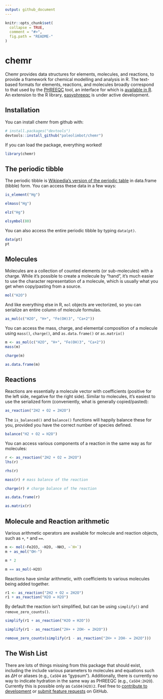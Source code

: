 ```yaml
---
output: github_document
---
```


<!-- README.md is generated from README.Rmd. Please edit that file -->

```r
knitr::opts_chunk$set(
  collapse = TRUE,
  comment = "#>",
  fig.path = "README-"
)
```

# chemr

Chemr provides data structures for elements, molecules, and reactions, to provide a framework for chemical modelling and analysis in R. The text-based formats for elements, reactions, and molecules broadly correspond to that used by the [PHREEQC](https://wwwbrr.cr.usgs.gov/projects/GWC_coupled/phreeqc/) tool, an interface for which is [available in R](https://cran.r-project.org/package=phreeqc). An extension to the R library, [easyphreeqc](https://github.com/paleolimbot/easyphreeqc) is under active development.

## Installation

You can install chemr from github with:

```r
# install.packages("devtools")
devtools::install_github("paleolimbot/chemr")
```

If you can load the package, everything worked!

```r
library(chemr)
```

## The periodic tibble

The periodic tibble is [Wikipedia's version of the periodic table](https://en.wikipedia.org/wiki/List_of_chemical_elements) in data.frame (tibble) form. You can access these data in a few ways:

```r
is_element("Hg")
```

```r
elmass("Hg")
```

```r
elz("Hg")
```

```r
elsymbol(80)
```
 
 You can also access the entire periodic tibble by typing `data(pt)`.
 
```r
data(pt)
pt
```

## Molecules

Molecules are a collection of counted elements (or sub-molecules) with a charge. While it's possible to create a molecule by "hand", it's much easier to use the character representation of a molecule, which is usually what you get when copy/pasting from a source.

```r
mol("H2O")
```

And like everything else in R, `mol` objects are vectorized, so you can serialize an entire column of molecule formulas.

```r
as_mol(c("H2O", "H+", "Fe(OH)3", "Ca+2"))
```

You can access the mass, charge, and elemental composition of a molecule using `mass()`, `charge()`, and `as.data.frame()` or `as.matrix()`

```r
m <- as_mol(c("H2O", "H+", "Fe(OH)3", "Ca+2"))
mass(m)
```

```r
charge(m)
```

```r
as.data.frame(m)
```

## Reactions

Reactions are essentially a molecule vector with coefficients (positive for the left side, negative for the right side). Similar to molecules, it's easiest to use the serialized form (conveniently, what is generally copied/pasted):

```r
as_reaction("2H2 + O2 = 2H2O")
```

The `is_balanced()` and `balance()` functions will happily balance these for you, provided you have the correct number of species defined.

```r
balance("H2 + O2 = H2O")
```

You can access various components of a reaction in the same way as for molecules:

```r
r <- as_reaction("2H2 + O2 = 2H2O")
lhs(r)
```

```r
rhs(r)
```

```r
mass(r) # mass balance of the reaction
```

```r
charge(r) # charge balance of the reaction
```

```r
as.data.frame(r)
```

```r
as.matrix(r)
```

## Molecule and Reaction arithmetic

Various arithmetic operators are available for molecule and reaction objects, such as `+`, `*` and `==`.

```r
m <- mol(~Fe2O3, ~H2O, ~NH3, ~`H+`)
m + as_mol("OH-")
```

```r
m * 2
```

```r
m == as_mol(~H2O)
```

Reactions have similar arithmetic, with coefficients to various molecules being added together.

```r
r1 <- as_reaction("2H2 + O2 = 2H2O")
r1 + as_reaction("H2O = H2O")
```

By default the reaction isn't simplified, but can be using `simplify()` and `remove_zero_counts()`.

```r
simplify(r1 + as_reaction("H2O = H2O"))
```

```r
simplify(r1 - as_reaction("2H+ + 2OH- = 2H2O"))
```

```r
remove_zero_counts(simplify(r1 - as_reaction("2H+ + 2OH- = 2H2O")))
```

## The Wish List

There are lots of things missing from this package that should exist, including the include various parameters to molecules and equations such as $\Delta H$ or aliases (e.g., `CaSO4` as "gypsum"). Additionally, there is currently no way to indicate hydration in the same way as PHREEQC (e.g., `CaSO4:2H2O`). Currently this is possible only as `CaSO4(H2O)2`. Feel free to [contribute to development](https://github.com/paleolimbot/chemr) or [submit feature requests](https://github.com/paleolimbot/chemr/issues) on GitHub.
